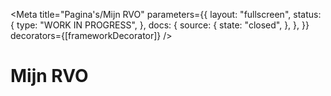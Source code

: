 
<Meta
  title="Pagina's/Mijn RVO"
  parameters={{
    layout: "fullscreen",
    status: {
      type: "WORK IN PROGRESS",
    },
    docs: {
      source: {
        state: "closed",
      },
    },
  }}
  decorators={[frameworkDecorator]}
/>

# Mijn RVO

<Canvas>
  <Story name="Mijn zaken">
    <MijnZaken />
  </Story>
</Canvas>

<Canvas>
  <Story name="Inloggen">
    <Inloggen />
  </Story>
</Canvas>
